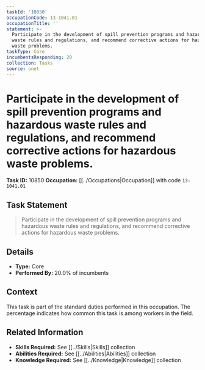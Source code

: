 ```yaml
---
taskId: '10850'
occupationCode: 13-1041.01
occupationTitle: ''
statement: >-
  Participate in the development of spill prevention programs and hazardous
  waste rules and regulations, and recommend corrective actions for hazardous
  waste problems.
taskType: Core
incumbentsResponding: 20
collection: Tasks
source: onet
---
```

# Participate in the development of spill prevention programs and hazardous waste rules and regulations, and recommend corrective actions for hazardous waste problems.

**Task ID:** 10850
**Occupation:** [[../Occupations|Occupation]] with code `13-1041.01`

## Task Statement

> Participate in the development of spill prevention programs and hazardous waste rules and regulations, and recommend corrective actions for hazardous waste problems.

## Details

- **Type:** Core
- **Performed By:** 20.0% of incumbents

## Context

This task is part of the standard duties performed in this occupation. The percentage indicates how common this task is among workers in the field.

## Related Information

- **Skills Required:** See [[../Skills|Skills]] collection
- **Abilities Required:** See [[../Abilities|Abilities]] collection
- **Knowledge Required:** See [[../Knowledge|Knowledge]] collection
